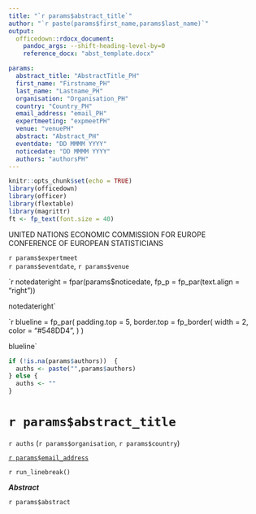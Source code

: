 ```yaml
---
title: "`r params$abstract_title`"
author: "`r paste(params$first_name,params$last_name)`"
output: 
  officedown::rdocx_document:
    pandoc_args: --shift-heading-level-by=0
    reference_docx: "abst_template.docx"

params:
  abstract_title: "AbstractTitle_PH"
  first_name: "Firstname_PH"
  last_name: "Lastname_PH"
  organisation: "Organisation_PH"
  country: "Country_PH"
  email_address: "email_PH"
  expertmeeting: "expmeetPH"
  venue: "venuePH"
  abstract: "Abstract_PH"
  eventdate: "DD MMMM YYYY"
  noticedate: "DD MMMM YYYY"
  authors: "authorsPH"
---
```


```r
knitr::opts_chunk$set(echo = TRUE)
library(officedown)
library(officer)
library(flextable)
library(magrittr)
ft <- fp_text(font.size = 40)
```

UNITED NATIONS ECONOMIC COMMISSION FOR EUROPE\
CONFERENCE OF EUROPEAN STATISTICIANS

[`r params$expertmeet`]{custom-style="strong"} \
`r params$eventdate`, `r params$venue`

`r notedateright = fpar(params$noticedate, fp_p = fp_par(text.align = "right"))
    
notedateright`

`r blueline = fp_par(
    padding.top = 5,
    border.top = fp_border(
      width = 2,
      color = "#548DD4",
    )
    )
    
blueline`

```r
if (!is.na(params$authors))  {
  auths <- paste("",params$authors)
} else {
  auths <- ""
}
```

# `r params$abstract_title`
`r auths` (`r params$organisation`, `r params$country`)

[`r params$email_address`](`r params$email_address`)

`r run_linebreak()`

**_Abstract_**

`r params$abstract`